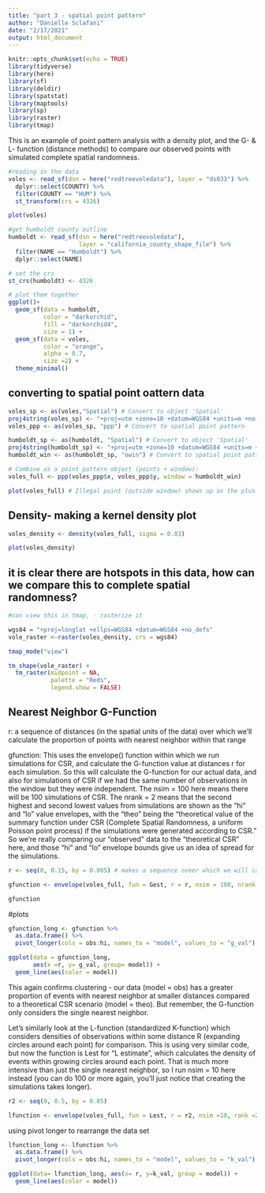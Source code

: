 ```yaml
---
title: "part 3 - spatial point pattern"
author: "Danielle Sclafani"
date: "2/17/2021"
output: html_document
---
```


```r
knitr::opts_chunk$set(echo = TRUE)
library(tidyverse)
library(here)
library(sf)
library(deldir)
library(spatstat)
library(maptools) 
library(sp)
library(raster)
library(tmap)
```

This is an example of point pattern analysis with a density plot, and the G- & L- function (distance methods) to compare our observed points with simulated complete spatial randomness.

```r
#reading in the data
voles <- read_sf(dsn = here("redtreevoledata"), layer = "ds033") %>% 
  dplyr::select(COUNTY) %>% 
  filter(COUNTY == "HUM") %>% 
  st_transform(crs = 4326)

plot(voles)
```


```r
#get humboldt county outline
humboldt <- read_sf(dsn = here("redtreevoledata"),
                    layer = "california_county_shape_file") %>% 
  filter(NAME == "Humboldt") %>% 
  dplyr::select(NAME)

# set the crs
st_crs(humboldt) <- 4326

# plot them together
ggplot()+
  geom_sf(data = humboldt,
          color = "darkorchid",
          fill = "darkorchid4",
          size = 1) +
  geom_sf(data = voles,
          color = "orange",
          alpha = 0.7,
          size =2) +
  theme_minimal()
```

## converting to spatial point oattern data

```r
voles_sp <- as(voles,"Spatial") # Convert to object 'Spatial'
proj4string(voles_sp) <- "+proj=utm +zone=10 +datum=WGS84 +units=m +no_defs +ellps=WGS84 +towgs84=0,0,0" # Add UTM projection so that it's 2D (otherwise point pattern analysis invalid)
voles_ppp <- as(voles_sp, "ppp") # Convert to spatial point pattern

humboldt_sp <- as(humboldt, "Spatial") # Convert to object 'Spatial'
proj4string(humboldt_sp) <- "+proj=utm +zone=10 +datum=WGS84 +units=m +no_defs +ellps=WGS84 +towgs84=0,0,0" # Add UTM projection
humboldt_win <- as(humboldt_sp, "owin") # Convert to spatial point pattern

# Combine as a point pattern object (points + window):
voles_full <- ppp(voles_ppp$x, voles_ppp$y, window = humboldt_win)

plot(voles_full) # Illegal point (outside window) shows up as the plus sign
```

## Density- making a kernel density plot

```r
voles_density <- density(voles_full, sigma = 0.03)

plot(voles_density)
```

## it is clear there are hotspots in this data, how can we compare this to complete spatial randomness?

```r
#can view this in tmap, - rasterize it

wgs84 = "+proj=longlat +ellps=WGS84 +datum=WGS84 +no_defs"
vole_raster <-raster(voles_density, crs = wgs84)

tmap_mode("view")

```

```r
tm_shape(vole_raster) +
  tm_raster(midpoint = NA,
            palette = "Reds",
            legend.show = FALSE)
```


## Nearest Neighbor G-Function

r: a sequence of distances (in the spatial units of the data) over which we’ll calculate the proportion of points with nearest neighbor within that range

gfunction: This uses the envelope() function within which we run simulations for CSR, and calculate the G-function value at distances r for each simulation. So this will calculate the G-function for our actual data, and also for simulations of CSR if we had the same number of observations in the window but they were independent. The nsim = 100 here means there will be 100 simulations of CSR. The nrank = 2 means that the second highest and second lowest values from simulations are shown as the “hi” and “lo” value envelopes, with the “theo” being the “theoretical value of the summary function under CSR (Complete Spatial Randomness, a uniform Poisson point process) if the simulations were generated according to CSR.” So we’re really comparing our “observed” data to the “theoretical CSR” here, and those “hi” and “lo” envelope bounds give us an idea of spread for the simulations.


```r
r <- seq(0, 0.15, by = 0.005) # makes a sequence oveer which we will calculate G(r)

gfunction <- envelope(voles_full, fun = Gest, r = r, nsim = 100, nrank =2)

gfunction

```

#plots
```r
gfunction_long <- gfunction %>% 
  as.data.frame() %>% 
  pivot_longer(cols = obs:hi, names_to = "model", values_to = "g_val")

ggplot(data = gfunction_long,
       aes(x =r, y= g_val, group= model)) +
  geom_line(aes(color = model))
```

This again confirms clustering - our data (model = obs) has a greater proportion of events with nearest neighbor at smaller distances compared to a theoretical CSR scenario (model = theo). But remember, the G-function only considers the single nearest neighbor.

Let’s similarly look at the L-function (standardized K-function) which considers densities of observations within some distance R (expanding circles around each point) for comparison. This is using very similar code, but now the function is Lest for “L estimate”, which calculates the density of events within growing circles around each point. That is much more intensive than just the single nearest neighbor, so I run nsim = 10 here instead (you can do 100 or more again, you’ll just notice that creating the simulations takes longer).

```r
r2 <- seq(0, 0.5, by = 0.05)

lfunction <- envelope(voles_full, fun = Lest, r = r2, nsim =10, rank =2, global = TRUE)

```

using pivot longer to rearrange the data set
```r
lfunction_long <- lfunction %>% 
  as.data.frame() %>% 
  pivot_longer(cols = obs:hi, names_to = "model", values_to = "k_val")

ggplot(data= lfunction_long, aes(x= r, y=k_val, group = model)) +
  geom_line(aes(color = model))
```







